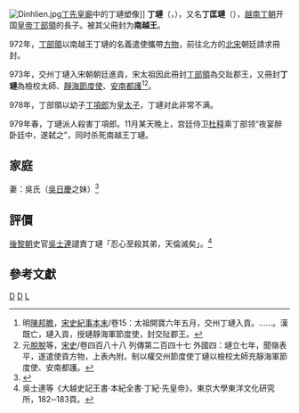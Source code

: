 {{pp-semi-sock|small=yes}}
[[File:Dinhlien.jpg|thumb]][[丁先皇廟|丁先皇廟]]中的丁璉塑像]]
'''丁璉'''（{{vie|v='''Đinh Liễn'''|hn=丁璉}}，{{bd||？|979年||catIdx=D}}），又名'''丁匡璉'''（{{vie|v='''Đinh Khuông Liễn'''|hn=丁匡璉}}），[[越南|越南]][[丁朝|丁朝]]开国[[皇帝|皇帝]][[丁部領|丁部領]]的長子。被其父冊封为'''南越王'''。

972年，[[丁部領|丁部領]]以南越王丁璉的名義遣使攜帶[[方物|方物]]，前往北方的[[北宋|北宋]]朝廷請求冊封。

973年，交州丁璉入宋朝朝廷進貢，宋太祖因此冊封[[丁部領|丁部領]]為交趾郡王，又冊封'''丁璉'''為檢校太師、[[靜海節度使|靜海節度使]]、[[安南都護|安南都護]]<ref>明[[陳邦瞻|陳邦瞻]]，[[宋史紀事本末|宋史紀事本末]]/卷15：太祖開寶六年五月，交州丁璉入貢。......。漢既亡，璉入貢，授璉靜海軍節度使，封交阯郡王。</ref><ref>元[[脫脫|脫脫]]等，[[宋史|宋史]]/卷四百八十八 列傳第二百四十七 外國四：璉立七年，聞嶺表平，遂遣使貢方物，上表內附。制以權交州節度使丁璉以檢校太師充靜海軍節度使、安南都護。</ref>。

978年，丁部領以幼子[[丁項郎|丁項郎]]为[[皇太子|皇太子]]，丁璉对此非常不满。

979年春，丁璉派人殺害丁項郎。11月某天晚上，宫廷侍卫[[杜释|杜释]]乘丁部领“夜宴醉卧廷中，遂弑之”，同时杀死南越王丁璉。
==家庭==
妻：吳氏（[[吳日慶|吳日慶]]之妹）<ref>{{Cite web |url=http://lib.nomfoundation.org/collection/1/volume/253/page/11 |title=欽定越史通鑑綱目 丁先皇太平十年 |accessdate=2017-03-04 |archive-date=2014-11-02 |archive-url=https://web.archive.org/web/20141102104904/http://lib.nomfoundation.org/collection/1/volume/253/page/11 |dead-url=no }}</ref>

==評價==
[[後黎朝|後黎朝]]史官[[吳士連|吳士連]]譴責丁璉「忍心至殺其弟，天倫滅矣」。<ref>吳士連等《大越史記王書·本紀全書·丁紀·先皇帝》，東京大學東洋文化研究所，182─183頁。</ref>

==參考文獻==
{{reflist}}

[[Category:越南遇刺身亡者|D]]
[[Category:丁朝宗室|D]]
[[Category:丁姓|L]]